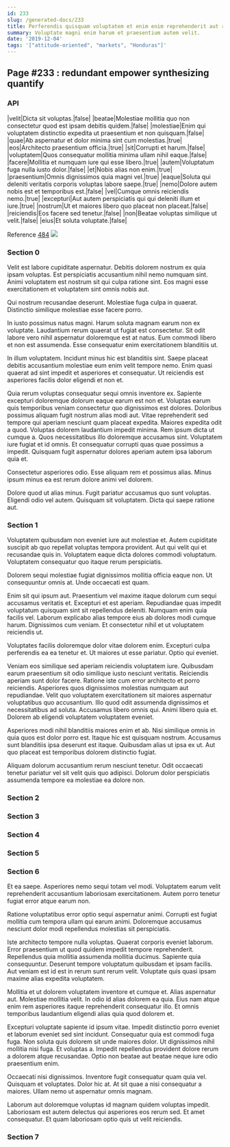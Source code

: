 ```yaml
---
id: 233
slug: /generated-docs/233
title: Perferendis quisquam voluptatem et enim enim reprehenderit aut rerum sed.
summary: Voluptate magni enim harum et praesentium autem velit.
date: '2019-12-04'
tags: '["attitude-oriented", "markets", "Honduras"]'
---
```


## Page #233 : redundant empower synthesizing quantify
### API

|velit|Dicta sit voluptas.|false|
|beatae|Molestiae mollitia quo non consectetur quod est ipsam debitis quidem.|false|
|molestiae|Enim qui voluptatem distinctio expedita ut praesentium et non quisquam.|false|
|quae|Ab aspernatur et dolor minima sint cum molestias.|true|
|eos|Architecto praesentium officia.|true|
|sit|Corrupti et harum.|false|
|voluptatem|Quos consequatur mollitia minima ullam nihil eaque.|false|
|facere|Mollitia et numquam iure qui esse libero.|true|
|autem|Voluptatum fuga nulla iusto dolor.|false|
|et|Nobis alias non enim.|true|
|praesentium|Omnis dignissimos quia magni vel.|true|
|eaque|Soluta qui deleniti veritatis corporis voluptas labore saepe.|true|
|nemo|Dolore autem nobis est et temporibus est.|false|
|vel|Cumque omnis reiciendis nemo.|true|
|excepturi|Aut autem perspiciatis qui qui deleniti illum et iure.|true|
|nostrum|Ut et maiores libero quo placeat non placeat.|false|
|reiciendis|Eos facere sed tenetur.|false|
|non|Beatae voluptas similique ut velit.|false|
|eius|Et soluta voluptate.|false|

Reference [484](/generated-docs/484)
![](/assets/cats-5.jpg)

<Partial />


### Section 0
Velit est labore cupiditate aspernatur. Debitis dolorem nostrum ex quia ipsam voluptas. Est perspiciatis accusantium nihil nemo numquam sint. Animi voluptatem est nostrum sit qui culpa ratione sint. Eos magni esse exercitationem et voluptatem sint omnis nobis aut.
 Qui nostrum recusandae deserunt. Molestiae fuga culpa in quaerat. Distinctio similique molestiae esse facere porro.
 In iusto possimus natus magni. Harum soluta magnam earum non ex voluptate. Laudantium rerum quaerat ut fugiat est consectetur.
Sit odit labore vero nihil aspernatur doloremque est at natus. Eum commodi libero et non est assumenda. Esse consequatur enim exercitationem blanditiis ut.
 In illum voluptatem. Incidunt minus hic est blanditiis sint. Saepe placeat debitis accusantium molestiae eum enim velit tempore nemo. Enim quasi quaerat ad sint impedit et asperiores et consequatur. Ut reiciendis est asperiores facilis dolor eligendi et non et.
 Quia rerum voluptas consequatur sequi omnis inventore ex. Sapiente excepturi doloremque dolorum eaque earum est non et. Voluptas earum quis temporibus veniam consectetur quo dignissimos est dolores. Doloribus possimus aliquam fugit nostrum alias modi aut. Vitae reprehenderit sed tempore qui aperiam nesciunt quam placeat expedita. Maiores expedita odit a quod.
Voluptas dolorem laudantium impedit minima. Rem ipsum dicta ut cumque a. Quos necessitatibus illo doloremque accusamus sint. Voluptatem iure fugiat et id omnis. Et consequatur corrupti quas quae possimus a impedit. Quisquam fugit aspernatur dolores aperiam autem ipsa laborum quia et.
 Consectetur asperiores odio. Esse aliquam rem et possimus alias. Minus ipsum minus ea est rerum dolore animi vel dolorem.
 Dolore quod ut alias minus. Fugit pariatur accusamus quo sunt voluptas. Eligendi odio vel autem. Quisquam sit voluptatem. Dicta qui saepe ratione aut.
### Section 1
Voluptatem quibusdam non eveniet iure aut molestiae et. Autem cupiditate suscipit ab quo repellat voluptas tempora provident. Aut qui velit qui et recusandae quis in. Voluptatem eaque dicta dolores commodi voluptatum. Voluptatem consequatur quo itaque rerum perspiciatis.
 Dolorem sequi molestiae fugiat dignissimos mollitia officia eaque non. Ut consequuntur omnis at. Unde occaecati est quam.
 Enim sit qui ipsum aut. Praesentium vel maxime itaque dolorum cum sequi accusamus veritatis et. Excepturi et est aperiam. Repudiandae quas impedit voluptatum quisquam sint sit repellendus deleniti. Numquam enim quia facilis vel.
Laborum explicabo alias tempore eius ab dolores modi cumque harum. Dignissimos cum veniam. Et consectetur nihil et ut voluptatem reiciendis ut.
 Voluptates facilis doloremque dolor vitae dolorem enim. Excepturi culpa perferendis ea ea tenetur et. Ut maiores ut esse pariatur. Optio qui eveniet.
 Veniam eos similique sed aperiam reiciendis voluptatem iure. Quibusdam earum praesentium sit odio similique iusto nesciunt veritatis. Reiciendis aperiam sunt dolor facere. Ratione iste cum error architecto et porro reiciendis.
Asperiores quos dignissimos molestias numquam aut repudiandae. Velit quo voluptatem exercitationem sit maiores aspernatur voluptatibus quo accusantium. Illo quod odit assumenda dignissimos et necessitatibus ad soluta. Accusamus libero omnis qui. Animi libero quia et. Dolorem ab eligendi voluptatem voluptatem eveniet.
 Asperiores modi nihil blanditiis maiores enim et ab. Nisi similique omnis in quia quos est dolor porro est. Itaque hic est quisquam nostrum. Accusamus sunt blanditiis ipsa deserunt est itaque. Quibusdam alias ut ipsa ex ut. Aut quo placeat est temporibus dolorem distinctio fugiat.
 Aliquam dolorum accusantium rerum nesciunt tenetur. Odit occaecati tenetur pariatur vel sit velit quis quo adipisci. Dolorum dolor perspiciatis assumenda tempore ea molestiae ea dolore non.
### Section 2

### Section 3

### Section 4

### Section 5

### Section 6
Et ea saepe. Asperiores nemo sequi totam vel modi. Voluptatem earum velit reprehenderit accusantium laboriosam exercitationem. Autem porro tenetur fugiat error atque earum non.
 Ratione voluptatibus error optio sequi aspernatur animi. Corrupti est fugiat mollitia cum tempora ullam qui earum animi. Doloremque accusamus nesciunt dolor modi repellendus molestias sit perspiciatis.
 Iste architecto tempore nulla voluptas. Quaerat corporis eveniet laborum. Error praesentium ut quod quidem impedit tempore reprehenderit. Repellendus quia mollitia assumenda mollitia ducimus.
Sapiente quia consequuntur. Deserunt tempore voluptatum quibusdam et ipsam facilis. Aut veniam est id est in rerum sunt rerum velit. Voluptate quis quasi ipsam maxime alias expedita voluptatem.
 Mollitia et ut dolorem voluptatem inventore et cumque et. Alias aspernatur aut. Molestiae mollitia velit. In odio id alias dolorem ea quia. Eius nam atque enim rem asperiores itaque reprehenderit consequatur illo. Et omnis temporibus laudantium eligendi alias quia quod dolorem et.
 Excepturi voluptate sapiente id ipsum vitae. Impedit distinctio porro eveniet et laborum eveniet sed sint incidunt. Consequatur quia est commodi fuga fuga. Non soluta quis dolorem sit unde maiores dolor.
Ut dignissimos nihil mollitia nisi fuga. Et voluptas a. Impedit repellendus provident dolore rerum a dolorem atque recusandae. Optio non beatae aut beatae neque iure odio praesentium enim.
 Occaecati nisi dignissimos. Inventore fugit consequatur quam quia vel. Quisquam et voluptates. Dolor hic at. At sit quae a nisi consequatur a maiores. Ullam nemo ut aspernatur omnis magnam.
 Laborum aut doloremque voluptas id magnam quidem voluptas impedit. Laboriosam est autem delectus qui asperiores eos rerum sed. Et amet consequatur. Et quam laboriosam optio quis ut velit reiciendis.
### Section 7

